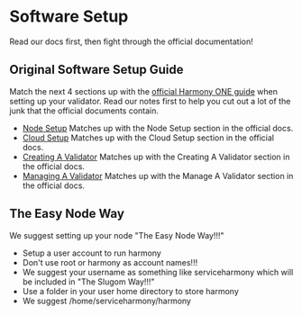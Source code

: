 # Software Setup
Read our docs first, then fight through the official documentation!
## Original Software Setup Guide
Match the next 4 sections up with the [official Harmony ONE guide](https://docs.harmony.one/home/network/validators) when setting up your validator. Read our notes first to help you cut out a lot of the junk that the official documents contain.
- [Node Setup](/official/node) Matches up with the Node Setup section in the official docs.
- [Cloud Setup](/official/cloud) Matches up with the Cloud Setup section in the official docs.
- [Creating A Validator](/official/create) Matches up with the Creating A Validator section in the official docs.
- [Managing A Validator](/official/manage) Matches up with the Manage A Validator section in the official docs.
## The Easy Node Way
We suggest setting up your node "The Easy Node Way!!!"
-  Setup a user account to run harmony
  -  Don't use root or harmony as account names!!!
  -  We suggest your username as something like serviceharmony which will be included in "The Slugom Way!!!"
-  Use a folder in your user home directory to store harmony
  -  We suggest /home/serviceharmony/harmony